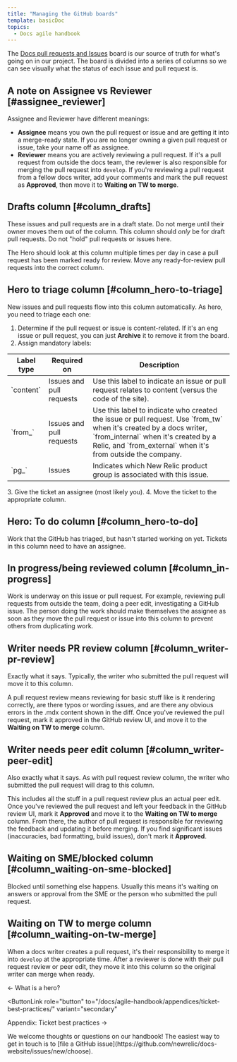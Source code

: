 ```yaml
---
title: "Managing the GitHub boards"
template: basicDoc
topics:
  - Docs agile handbook
---
```


The [Docs pull requests and Issues](https://github.com/newrelic/docs-website/projects/3) board is our source of truth for what's going on in our project. The board is divided into a series of columns so we can see visually what the status of each issue and pull request is.

## A note on Assignee vs Reviewer [#assignee_reviewer]

Assignee and Reviewer have different meanings:

- **Assignee** means you own the pull request or issue and are getting it into a merge-ready state. If you are no longer owning a given pull request or issue, take your name off as assignee.
- **Reviewer** means you are actively reviewing a pull request. If it's a pull request from outside the docs team, the reviewer is also responsible for merging the pull request into `develop`. If you're reviewing a pull request from a fellow docs writer, add your comments and mark the pull request as **Approved**, then move it to **Waiting on TW to merge**.

## Drafts column [#column_drafts]

These issues and pull requests are in a draft state. Do not merge until their owner moves them out of the column. This column should _only_ be for draft pull requests. Do not "hold" pull requests or issues here.

The Hero should look at this column multiple times per day in case a pull request has been marked ready for review. Move any ready-for-review pull requests into the correct column.

## Hero to triage column [#column_hero-to-triage]

New issues and pull requests flow into this column automatically. As hero, you need to triage each one:

1. Determine if the pull request or issue is content-related. If it's an eng issue or pull request, you can just **Archive** it to remove it from the board.
2. Assign mandatory labels:
  <table>
    <thead>
      <tr>
        <th style={{ width: "135px" }}>
          Label type
        </th>
        <th style={{ width: "135px" }}>
          Required on
        </th>
        <th>
          Description
        </th>
      </tr>
    </thead>
    <tbody>
      <tr>
        <td>
          `content`
        </td>
        <td>
          Issues and pull requests
        </td>
        <td>
          Use this label to indicate an issue or pull request relates to content (versus the code of the site).
        </td>
      </tr>
      <tr>
        <td>
          `from_`
        </td>
        <td>
          Issues and pull requests
        </td>
        <td>
          Use this label to indicate who created the issue or pull request. Use `from_tw` when it's created by a docs writer, `from_internal` when it's created by a Relic, and `from_external` when  it's from outside the company.
        </td>
      </tr>
      <tr>
        <td>
          `pg_`
        </td>
        <td>
          Issues
        </td>
        <td>
          Indicates which New Relic product group is associated with this issue. 
        </td>
      </tr>
    </tbody>
  </table>
3. Give the ticket an assignee (most likely you).
4. Move the ticket to the appropriate column.

## Hero: To do column [#column_hero-to-do]

Work that the GitHub has triaged, but hasn't started working on yet. Tickets in this column need to have an assignee.

## In progress/being reviewed column [#column_in-progress]

Work is underway on this issue or pull request. For example, reviewing pull requests from outside the team, doing a peer edit, investigating a GitHub issue. The person doing the work should make themselves the assignee as soon as they move the pull request or issue into this column to prevent others from duplicating work.

## Writer needs PR review column [#column_writer-pr-review]

Exactly what it says. Typically, the writer who submitted the pull request will move it to this column.

A pull request review means reviewing for basic stuff like is it rendering correctly, are there typos or wording issues, and are there any obvious errors in the .mdx content shown in the diff. Once you've reviewed the pull request, mark it approved in the GitHub review UI, and move it to the **Waiting on TW to merge** column.

## Writer needs peer edit column [#column_writer-peer-edit]

Also exactly what it says. As with pull request review column, the writer who submitted the pull request will drag to this column.

This includes all the stuff in a pull request review plus an actual peer edit. Once you've reviewed the pull request and left your feedback in the GitHub review UI, mark it **Approved** and move it to the **Waiting on TW to merge** column. From there, the author of pull request is responsible for reviewing the feedback and updating it before merging. If you find significant issues (inaccuracies, bad formatting, build issues), don't mark it **Approved**.

## Waiting on SME/blocked column [#column_waiting-on-sme-blocked]

Blocked until something else happens. Usually this means it's waiting on answers or approval from the SME or the person who submitted the pull request. 

## Waiting on TW to merge column [#column_waiting-on-tw-merge]

When a docs writer creates a pull request, it's their responsibility to merge it into `develop` at the appropriate time. After a reviewer is done with their pull request review or peer edit, they move it into this column so the original writer can merge when ready.

<ButtonGroup>
  <ButtonLink
  role="button"
  to="/docs/agile-handbook/heroing/what-is-a-hero/"
  variant="secondary"
  >
  ← What is a hero?
  </ButtonLink>

  <ButtonLink
  role="button"
  to="/docs/agile-handbook/appendices/ticket-best-practices/"
  variant="secondary"
  >
  Appendix: Ticket best practices →
  </ButtonLink>
</ButtonGroup>

<Callout variant="tip">
We welcome thoughts or questions on our handbook! The easiest way to get in touch is to [file a GitHub issue](https://github.com/newrelic/docs-website/issues/new/choose).
</Callout>